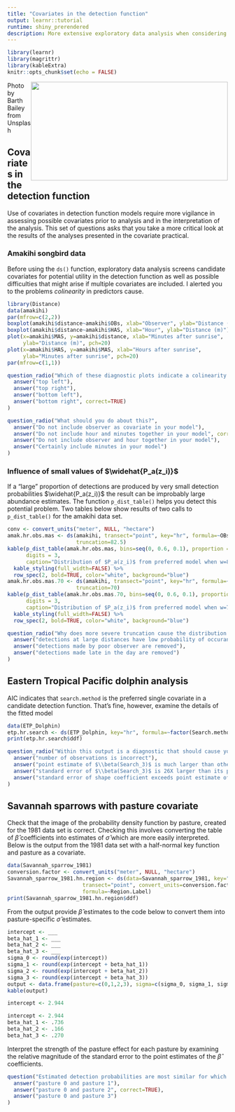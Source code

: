 ```yaml
---
title: "Covariates in the detection function"
output: learnr::tutorial
runtime: shiny_prerendered
description: More extensive exploratory data analysis when considering covariates; danger signs about covariates in Eastern Tropical Pacific dolphin analysis; interpreting covariate coefficients in output.
---
```


```r
library(learnr)
library(magrittr)
library(kableExtra)
knitr::opts_chunk$set(echo = FALSE)
```

<img src=https://images.unsplash.com/photo-1521293806442-3c2f0adbf297?ixlib=rb-4.0.3&ixid=MnwxMjA3fDB8MHxzZWFyY2h8MTJ8fHN0b3JtJTIwYXQlMjBzZWF8ZW58MHx8MHx8&auto=format&fit=crop&w=500&q=60 width=450 height=225 style="float:right">

<p style="text-align:right font-size:70%">Photo by Barth Bailey from Unsplash</p>

## Covariates in the detection function

Use of covariates in detection function models require more vigilance in assessing possible covariates prior to analysis and in the interpretation of the analysis. This set of questions asks that you take a more critical look at the results of the analyses presented in the covariate practical.

### Amakihi songbird data 

Before using the `ds()` function, exploratory data analysis screens candidate covariates for potential utility in the detection function as well as possible difficulties that might arise if multiple covariates are included.  I alerted you to the problems *colinearity* in predictors cause.

```r
library(Distance)
data(amakihi)
par(mfrow=c(2,2))
boxplot(amakihi$distance~amakihi$OBs, xlab="Observer", ylab="Distance (m)")
boxplot(amakihi$distance~amakihi$HAS, xlab="Hour", ylab="Distance (m)")
plot(x=amakihi$MAS, y=amakihi$distance, xlab="Minutes after sunrise",
     ylab="Distance (m)", pch=20)
plot(x=amakihi$HAS, y=amakihi$MAS, xlab="Hours after sunrise",
     ylab="Minutes after sunrise", pch=20)
par(mfrow=c(1,1))
```

```r
question_radio("Which of these diagnostic plots indicate a colinearity problem?",
  answer("top left"),               
  answer("top right"),               
  answer("bottom left"),               
  answer("bottom right", correct=TRUE)
)
```

```r
question_radio("What should you do about this?",
  answer("Do not include observer as covariate in your model"),               
  answer("Do not include hour and minutes together in your model", correct=TRUE),
  answer("Do not include observer and hour together in your model"),               
  answer("Certainly include minutes in your model")               
)
```

### Influence of small values of $\widehat{P_a(z_i)}$ 

If a "large" proportion of detections are produced by very small detection probabilities $\widehat{P_a(z_i)}$ the result can be improbably large abundance estimates. The function `p_dist_table()` helps you detect this potential problem. Two tables below show results of two calls to `p_dist_table()` for the amakihi data set.

```r
conv <- convert_units("meter", NULL, "hectare")
amak.hr.obs.mas <- ds(amakihi, transect="point", key="hr", formula=~OBs+MAS, convert_units = conv,
                      truncation=82.5)
kable(p_dist_table(amak.hr.obs.mas, bins=seq(0, 0.6, 0.1), proportion = TRUE),
      digits = 3,
      caption="Distribution of $P_a(z_i)$ from preferred model when w=82.5") %>%
  kable_styling(full_width=FALSE) %>%
  row_spec(2, bold=TRUE, color="white", background="blue")
amak.hr.obs.mas.70 <- ds(amakihi, transect="point", key="hr", formula=~OBs+MAS, convert_units = conv,
                      truncation=70)
kable(p_dist_table(amak.hr.obs.mas.70, bins=seq(0, 0.6, 0.1), proportion = TRUE),
      digits = 3,
      caption="Distribution of $P_a(z_i)$ from preferred model when w=70") %>%
  kable_styling(full_width=FALSE) %>%
  row_spec(2, bold=TRUE, color="white", background="blue")
```

```r
question_radio("Why does more severe truncation cause the distribution of $\\widehat{P_a(z_i)}$ estimates to shift to larger values?",
  answer("detections at large distances have low probability of occurance because of the distance effect", correct=TRUE),         
  answer("detections made by poor observer are removed"),         
  answer("detections made late in the day are removed")
)
```

## Eastern Tropical Pacific dolphin analysis

AIC indicates that `search.method` is the preferred single covariate in a candidate detection function. That's fine, however, examine the details of the fitted model

```r
data(ETP_Dolphin)
etp.hr.search <- ds(ETP_Dolphin, key="hr", formula=~factor(Search.method))
print(etp.hr.search$ddf)
```


```r
question_radio("Within this output is a diagnostic that should cause you to question the veracity of this model. What is that diagnostic?",
  answer("number of observations is incorrect"),             
  answer("point estimate of $\\beta(Search_3)$ is much larger than other $\\beta$ values"),       
  answer("standard error of $\\beta(Search_3)$ is 26X larger than its point estimate", correct=TRUE),
  answer("standard error of shape coefficient exceeds point estimate of shape coefficient")
)
```

## Savannah sparrows with pasture covariate

Check that the image of the probability density function by pasture, created for the 1981 data set is correct. Checking this involves converting the table of $\hat{\beta}$ coefficients into estimates of $\hat{\sigma}$ which are more easily interpreted. Below is the output from the 1981 data set with a half-normal key function and pasture as a covariate.

```r
data(Savannah_sparrow_1981)
conversion.factor <- convert_units("meter", NULL, "hectare")
Savannah_sparrow_1981.hn.region <- ds(data=Savannah_sparrow_1981, key="hn", truncation=55,
                        transect="point", convert_units=conversion.factor,
                        formula=~Region.Label)
print(Savannah_sparrow_1981.hn.region$ddf)
```

From the output provide $\hat{\beta}$ estimates to the code below to convert them into pasture-specific  $\hat{\sigma}$ estimates.

```r
intercept <- ___
beta_hat_1 <- ___
beta_hat_2 <- ___
beta_hat_3 <- ___
sigma_0 <- round(exp(intercept))
sigma_1 <- round(exp(intercept + beta_hat_1))
sigma_2 <- round(exp(intercept + beta_hat_2))
sigma_3 <- round(exp(intercept + beta_hat_3))
output <- data.frame(pasture=c(0,1,2,3), sigma=c(sigma_0, sigma_1, sigma_2, sigma_3))
kable(output)
```

```r
intercept <- 2.944
```

```r
intercept <- 2.944
beta_hat_1 <- .736
beta_hat_2 <- .166
beta_hat_3 <- .270
```


Interpret the strength of the pasture effect for each pasture by examining the relative magnitude of the standard error to the point estimates of the $\hat{\beta}$ coefficients.

```r
question("Estimated detection probabilities are most similar for which pair of pastures?",
  answer("pasture 0 and pasture 1"),         
  answer("pasture 0 and pasture 2", correct=TRUE),         
  answer("pasture 0 and pasture 3")
)
```
